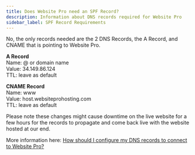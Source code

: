 ```yaml
---
title: Does Website Pro need an SPF Record?
description: Information about DNS records required for Website Pro
sidebar_label: SPF Record Requirements
---
```


No, the only records needed are the 2 DNS Records, the A Record, and CNAME that is pointing to Website Pro.

**A Record**  
Name: @ or domain name  
Value: 34.149.86.124  
TTL: leave as default

**CNAME Record**  
Name: www  
Value: host.websiteprohosting.com  
TTL: leave as default

Please note these changes might cause downtime on the live website for a few hours for the records to propagate and come back live with the website hosted at our end.

More information here: [How should I configure my DNS records to connect to Website Pro?](/vendasta-products/vendasta-products-website/vendasta-products-website-faqs/how-should-i-configure-my-dns-records-to-connect-to-website-pro)